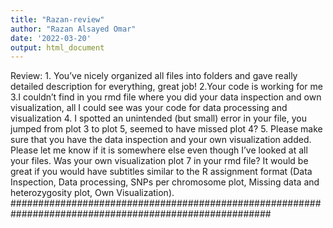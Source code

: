 ---
title: "Razan-review"
author: "Razan Alsayed Omar"
date: '2022-03-20'
output: html_document
---
##################################################################################################### 
 Review:
 1. You've nicely organized all files into folders and gave really detailed description for everything, great job!
 2.Your code is working for me
 3.I couldn't find in you rmd file where you did your data inspection and own visualization, all I could see was your code for data processing and visualization
 4. I spotted an unintended (but small) error in your file, you jumped from plot 3 to plot 5, seemed to have missed plot 4? 
 5. Please make sure that you have the data inspection and your own visualization added. Please let me know if it is somewhere else even though I've looked at all your files. Was your own visualization plot 7 in your rmd file? It would be great if you would have subtitles similar to the R assignment format (Data Inspection, Data processing, SNPs per chromosome plot, Missing data and heterozygosity plot, Own Visualization).
#######################################################################################################
